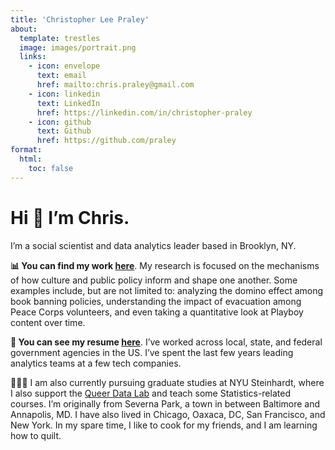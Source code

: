 ```yaml
---
title: 'Christopher Lee Praley'
about:
  template: trestles
  image: images/portrait.png
  links:
    - icon: envelope
      text: email
      href: mailto:chris.praley@gmail.com
    - icon: linkedin
      text: LinkedIn
      href: https://linkedin.com/in/christopher-praley
    - icon: github
      text: Github
      href: https://github.com/praley
format:
  html:
    toc: false
---
```


# Hi 👋 I'm Chris.

I'm a social scientist and data analytics leader based in Brooklyn, NY.

**📊 You can find my work [here](projects)**. My research is focused on the mechanisms of how culture and public policy inform and shape one another. Some examples include, but are not limited to: analyzing the domino effect among book banning policies, understanding the impact of evacuation among Peace Corps volunteers, and even taking a quantitative look at Playboy content over time.

**💼 You can see my resume [here](resume.html)**. I've worked across local, state, and federal government agencies in the US. I've spent the last few years leading analytics teams at a few tech companies.

🧑🏻‍🏫️ I am also currently pursuing graduate studies at NYU Steinhardt, where I also support the [Queer Data Lab](https://wp.nyu.edu/queer_data_lab/) and teach some Statistics-related courses. I'm originally from Severna Park, a town in between Baltimore and Annapolis, MD. I have also lived in Chicago, Oaxaca, DC, San Francisco, and New York. In my spare time, I like to cook for my friends, and I am learning how to quilt.
